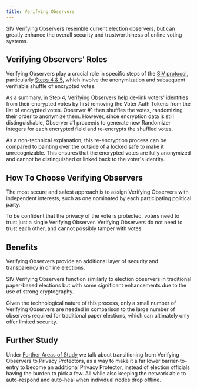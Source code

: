 ```yaml
---
title: Verifying Observers
---
```


SIV Verifying Observers resemble current election observers, but can greatly enhance the overall security and trustworthiness of online voting systems.

## Verifying Observers' Roles

Verifying Observers play a crucial role in specific steps of the [SIV protocol](/technical-specifications), particularly [Steps 4 & 5](/technical-specifications#voting-period-ends), which involve the anonymization and subsequent verifiable shuffle of encrypted votes.

As a summary, in Step 4, Verifying Observers help de-link voters' identities from their encrypted votes by first removing the Voter Auth Tokens from the list of encrypted votes. Observer #1 then shuffles the votes, randomizing their order to anonymize them. However, since encryption data is still distinguishable, Observer #1 proceeds to generate new Randomizer integers for each encrypted field and re-encrypts the shuffled votes.

As a non-technical explanation, this re-encryption process can be compared to painting over the outside of a locked safe to make it unrecognizable. This ensures that the encrypted votes are fully anonymized and cannot be distinguished or linked back to the voter's identity.

## How To Choose Verifying Observers

The most secure and safest approach is to assign Verifying Observers with independent interests, such as one nominated by each participating political party.

To be confident that the privacy of the vote is protected, voters need to trust just a single Verifying Observer. Verifying Observers do not need to trust each other, and cannot possibly tamper with votes.

## Benefits

Verifying Observers provide an additional layer of security and transparency in online elections.

SIV Verifying Observers function similarly to election observers in traditional paper-based elections but with some significant enhancements due to the use of strong cryptography.

Given the technological nature of this process, only a small number of Verifying Observers are needed in comparison to the large number of observers required for traditional paper elections, which can ultimately only offer limited security.

## Further Study

Under [Further Areas of Study](/further-study/research-in-progress) we talk about transitioning from Verifying Observers to Privacy Protectors, as a way to make it a far lower barrier-to-entry to become an additional Privacy Protector, instead of election officials having the burden to pick a few. All while also keeping the network able to auto-respond and auto-heal when individual nodes drop offline.

